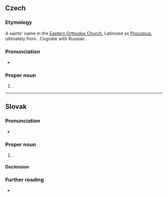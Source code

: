 ==Czech==
{{wikipedia|lang=cs}}

===Etymology===
A saints' name in the [[Eastern Orthodox Church]], Latinized as [[Procopius]], ultimately from {{etyl|grc|cs}}. Cognate with Russian {{m|ru|Прокопий}}.

===Pronunciation===
* {{cs-IPA}}

===Proper noun===
{{cs-proper noun|g=m}}

# {{given name|male|lang=cs}}.

----

==Slovak==

===Pronunciation===
* {{IPA|/ˈprɔkɔp/|lang=sk}}

===Proper noun===
{{sk-proper noun|g=m|gen=Prokopa|pl=Prokopovia|decl=chlap}}

# {{given name|male|lang=sk}}.

====Declension====
{{sk-decl-noun|Prokop|Prokopa|Prokopovi|Prokopa|Prokopovi|Prokopom|Prokopovia|Prokopov|Prokopom|Prokopov|Prokopoch|Prokopmi}}

===Further reading===
* {{R:SDK}}